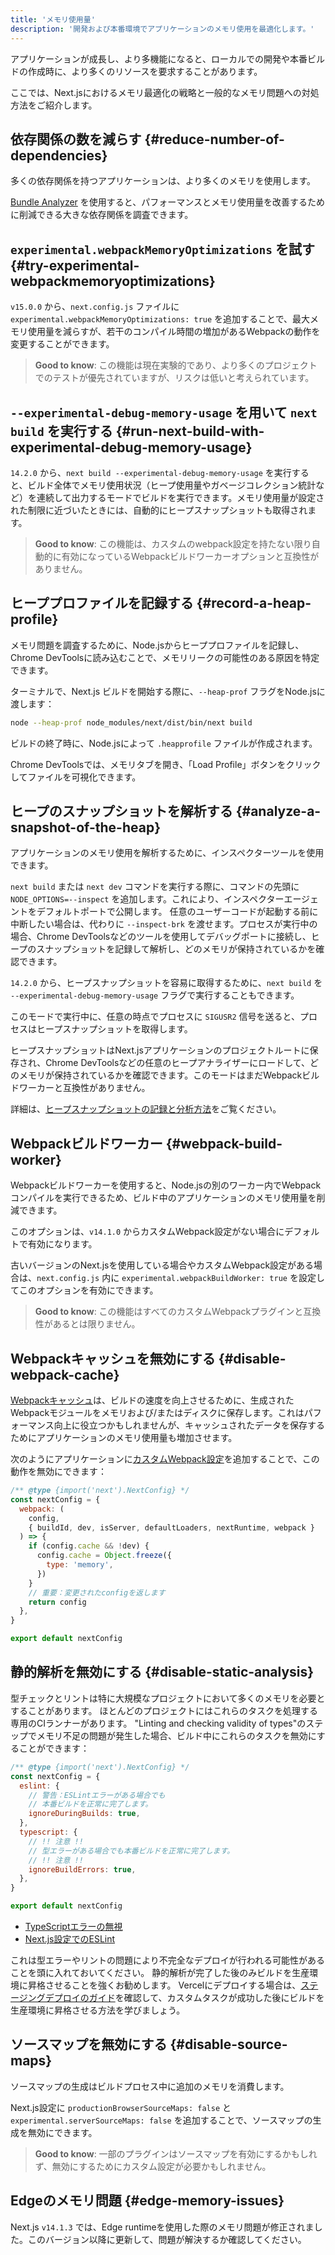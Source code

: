 ```yaml
---
title: 'メモリ使用量'
description: '開発および本番環境でアプリケーションのメモリ使用を最適化します。'
---
```


アプリケーションが成長し、より多機能になると、ローカルでの開発や本番ビルドの作成時に、より多くのリソースを要求することがあります。

ここでは、Next.jsにおけるメモリ最適化の戦略と一般的なメモリ問題への対処方法をご紹介します。

## 依存関係の数を減らす {#reduce-number-of-dependencies}

多くの依存関係を持つアプリケーションは、より多くのメモリを使用します。

[Bundle Analyzer](/docs/app/building-your-application/optimizing/package-bundling) を使用すると、パフォーマンスとメモリ使用量を改善するために削減できる大きな依存関係を調査できます。

## `experimental.webpackMemoryOptimizations` を試す {#try-experimental-webpackmemoryoptimizations}

`v15.0.0` から、`next.config.js` ファイルに `experimental.webpackMemoryOptimizations: true` を追加することで、最大メモリ使用量を減らすが、若干のコンパイル時間の増加があるWebpackの動作を変更することができます。

> **Good to know**: この機能は現在実験的であり、より多くのプロジェクトでのテストが優先されていますが、リスクは低いと考えられています。

## `--experimental-debug-memory-usage` を用いて `next build` を実行する {#run-next-build-with-experimental-debug-memory-usage}

`14.2.0` から、`next build --experimental-debug-memory-usage` を実行すると、ビルド全体でメモリ使用状況（ヒープ使用量やガベージコレクション統計など）を連続して出力するモードでビルドを実行できます。メモリ使用量が設定された制限に近づいたときには、自動的にヒープスナップショットも取得されます。

> **Good to know**: この機能は、カスタムのwebpack設定を持たない限り自動的に有効になっているWebpackビルドワーカーオプションと互換性がありません。

## ヒーププロファイルを記録する {#record-a-heap-profile}

メモリ問題を調査するために、Node.jsからヒーププロファイルを記録し、Chrome DevToolsに読み込むことで、メモリリークの可能性のある原因を特定できます。

ターミナルで、Next.js ビルドを開始する際に、`--heap-prof` フラグをNode.jsに渡します：

```sh
node --heap-prof node_modules/next/dist/bin/next build
```

ビルドの終了時に、Node.jsによって `.heapprofile` ファイルが作成されます。

Chrome DevToolsでは、メモリタブを開き、「Load Profile」ボタンをクリックしてファイルを可視化できます。

## ヒープのスナップショットを解析する {#analyze-a-snapshot-of-the-heap}

アプリケーションのメモリ使用を解析するために、インスペクターツールを使用できます。

`next build` または `next dev` コマンドを実行する際に、コマンドの先頭に `NODE_OPTIONS=--inspect` を追加します。これにより、インスペクターエージェントをデフォルトポートで公開します。
任意のユーザーコードが起動する前に中断したい場合は、代わりに `--inspect-brk` を渡せます。プロセスが実行中の場合、Chrome DevToolsなどのツールを使用してデバッグポートに接続し、ヒープのスナップショットを記録して解析し、どのメモリが保持されているかを確認できます。

`14.2.0` から、ヒープスナップショットを容易に取得するために、`next build` を `--experimental-debug-memory-usage` フラグで実行することもできます。

このモードで実行中に、任意の時点でプロセスに `SIGUSR2` 信号を送ると、プロセスはヒープスナップショットを取得します。

ヒープスナップショットはNext.jsアプリケーションのプロジェクトルートに保存され、Chrome DevToolsなどの任意のヒープアナライザーにロードして、どのメモリが保持されているかを確認できます。このモードはまだWebpackビルドワーカーと互換性がありません。

詳細は、[ヒープスナップショットの記録と分析方法](https://developer.chrome.com/docs/devtools/memory-problems/heap-snapshots)をご覧ください。

## Webpackビルドワーカー {#webpack-build-worker}

Webpackビルドワーカーを使用すると、Node.jsの別のワーカー内でWebpackコンパイルを実行できるため、ビルド中のアプリケーションのメモリ使用量を削減できます。

このオプションは、`v14.1.0` からカスタムWebpack設定がない場合にデフォルトで有効になります。

古いバージョンのNext.jsを使用している場合やカスタムWebpack設定がある場合は、`next.config.js` 内に `experimental.webpackBuildWorker: true` を設定してこのオプションを有効にできます。

> **Good to know**: この機能はすべてのカスタムWebpackプラグインと互換性があるとは限りません。

## Webpackキャッシュを無効にする {#disable-webpack-cache}

[Webpackキャッシュ](https://webpack.js.org/configuration/cache/)は、ビルドの速度を向上させるために、生成されたWebpackモジュールをメモリおよび/またはディスクに保存します。これはパフォーマンス向上に役立つかもしれませんが、キャッシュされたデータを保存するためにアプリケーションのメモリ使用量も増加させます。

次のようにアプリケーションに[カスタムWebpack設定](/docs/app/api-reference/next-config-js/webpack)を追加することで、この動作を無効にできます：

```js title="next.config.mjs"
/** @type {import('next').NextConfig} */
const nextConfig = {
  webpack: (
    config,
    { buildId, dev, isServer, defaultLoaders, nextRuntime, webpack }
  ) => {
    if (config.cache && !dev) {
      config.cache = Object.freeze({
        type: 'memory',
      })
    }
    // 重要：変更されたconfigを返します
    return config
  },
}

export default nextConfig
```

## 静的解析を無効にする {#disable-static-analysis}

型チェックとリントは特に大規模なプロジェクトにおいて多くのメモリを必要とすることがあります。
ほとんどのプロジェクトにはこれらのタスクを処理する専用のCIランナーがあります。
"Linting and checking validity of types"のステップでメモリ不足の問題が発生した場合、ビルド中にこれらのタスクを無効にすることができます：

```js title="next.config.mjs"
/** @type {import('next').NextConfig} */
const nextConfig = {
  eslint: {
    // 警告：ESLintエラーがある場合でも
    // 本番ビルドを正常に完了します。
    ignoreDuringBuilds: true,
  },
  typescript: {
    // !! 注意 !!
    // 型エラーがある場合でも本番ビルドを正常に完了します。
    // !! 注意 !!
    ignoreBuildErrors: true,
  },
}

export default nextConfig
```

- [TypeScriptエラーの無視](/docs/app/api-reference/config/typescript#disabling-typescript-errors-in-production)
- [Next.js設定でのESLint](https://nextjs.org/docs/canary/pages/api-reference/next-config-js/eslint)

これは型エラーやリントの問題により不完全なデプロイが行われる可能性があることを頭に入れておいてください。
静的解析が完了した後のみビルドを生産環境に昇格させることを強くお勧めします。
Vercelにデプロイする場合は、[ステージングデプロイのガイド](https://vercel.com/docs/deployments/managing-deployments#staging-and-promoting-a-production-deployment)を確認して、カスタムタスクが成功した後にビルドを生産環境に昇格させる方法を学びましょう。

## ソースマップを無効にする {#disable-source-maps}

ソースマップの生成はビルドプロセス中に追加のメモリを消費します。

Next.js設定に `productionBrowserSourceMaps: false` と `experimental.serverSourceMaps: false` を追加することで、ソースマップの生成を無効にできます。

> **Good to know**: 一部のプラグインはソースマップを有効にするかもしれず、無効にするためにカスタム設定が必要かもしれません。

## Edgeのメモリ問題 {#edge-memory-issues}

Next.js `v14.1.3` では、Edge runtimeを使用した際のメモリ問題が修正されました。このバージョン以降に更新して、問題が解決するか確認してください。
